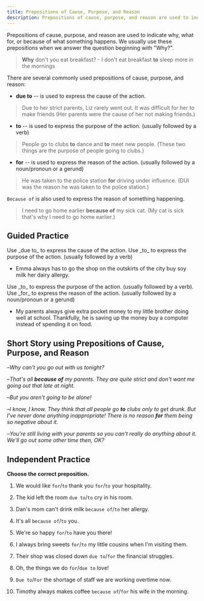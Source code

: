 ```yaml
---
title: Prepositions of Cause, Purpose, and Reason
description: Prepositions of cause, purpose, and reason are used to indicate why, what for, or because of what something happens. We usually use these prepositions when we answer the question beginning with "Why?"
---
```


Prepositions of cause, purpose, and reason are used to indicate why, what for, or because of what something happens. We usually use these prepositions when we answer the question beginning with "Why?".

> **Why** don't you eat breakfast? - I don't eat breakfast **to** sleep more in the mornings

There are several commonly used prepositions of cause, purpose, and reason:

- **due to** -- is used to express the cause of the action.

> Due to her strict parents, Liz rarely went out. It was difficult for her to make friends (Her parents were the cause of her not making friends.)

- **to** -- is used to express the purpose of the action. (usually followed by a verb)

> People go to clubs **to** dance and **to** meet new people. (These two things are the purpose of people going to clubs.)

- **for** -- is used to express the reason of the action. (usually followed by a noun/pronoun or a gerund)

> He was taken to the police station **for** driving under influence. (DUI was the reason he was taken to the police station.)

`Because of` is also used to express the reason of something happening.

> I need to go home earlier **because of** my sick cat. (My cat is sick that's why I need to go home earlier.)

## Guided Practice

<Callout type="success">
  Use _due to_ to express the cause of the action. Use _to_ to express the purpose of the
  action. (usually followed by a verb)
</Callout>

- Emma always has to go the shop on the outskirts of the city <Blank /> buy soy milk <Blank /> her dairy allergy. <Tooltip content="to, due to" />

<Callout type="success">
  Use _to_ to express the purpose of the action. (usually followed by a verb). Use _for_
  to express the reason of the action. (usually followed by a noun/pronoun or a gerund)
</Callout>

- My parents always give extra pocket money to my little brother <Blank /> doing well at school. Thankfully, he is saving up the money <Blank /> buy a computer instead of spending it on food. <Tooltip content="for, to" />

## Short Story using Prepositions of Cause, Purpose, and Reason

–_Why can't you go out with us tonight?_

–_That's all **because of** my parents. They are quite strict and don't want me going out that late at night._

–_But you aren't going to be alone!_

–_I know, I know. They think that all people go **to** clubs only to get drunk. But I've never done anything inappropriate! There is no reason **for** them being so negative about it._

–_You're still living with your parents so you can't really do anything about it. We'll go out some other time then, OK?_

## Independent Practice

**Choose the correct preposition.**

1. We would like `for`/`to` thank you `for`/`to` your hospitality. <Tooltip content="to, for" />

2. The kid left the room `due to`/`to` cry in his room. <Tooltip content="to" />

3. Dan's mom can't drink milk `because of`/`to` her allergy. <Tooltip content="because of" />

4. It's all `because of`/`to` you. <Tooltip content="because of" />

5. We're so happy `for`/`to` have you there! <Tooltip content="to" />

6. I always bring sweets `for`/`to` my little cousins when I'm visiting them. <Tooltip content="for" />

7. Their shop was closed down `due to`/`for` the financial struggles. <Tooltip content="due to" />

8. Oh, the things we do `for`/`due to` love! <Tooltip content="for" />

9. `Due to`/`For` the shortage of staff we are working overtime now. <Tooltip content="Due to" />

10. Timothy always makes coffee `because of`/`for` his wife in the morning. <Tooltip content="for" />
